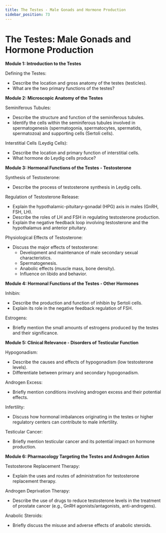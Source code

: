 ```yaml
---
title: The Testes - Male Gonads and Hormone Production
sidebar_position: 73
---
```


# The Testes: Male Gonads and Hormone Production

**Module 1: Introduction to the Testes**

Defining the Testes:
* Describe the location and gross anatomy of the testes (testicles).
* What are the two primary functions of the testes?

**Module 2: Microscopic Anatomy of the Testes**

Seminiferous Tubules:
* Describe the structure and function of the seminiferous tubules.
* Identify the cells within the seminiferous tubules involved in spermatogenesis (spermatogonia, spermatocytes, spermatids, spermatozoa) and supporting cells (Sertoli cells).

Interstitial Cells (Leydig Cells):
* Describe the location and primary function of interstitial cells.
* What hormone do Leydig cells produce?

**Module 3: Hormonal Functions of the Testes - Testosterone**

Synthesis of Testosterone:
* Describe the process of testosterone synthesis in Leydig cells.

Regulation of Testosterone Release:
* Explain the hypothalamic-pituitary-gonadal (HPG) axis in males (GnRH, FSH, LH).
* Describe the roles of LH and FSH in regulating testosterone production.
* Explain the negative feedback loop involving testosterone and the hypothalamus and anterior pituitary.

Physiological Effects of Testosterone:
* Discuss the major effects of testosterone:
    * Development and maintenance of male secondary sexual characteristics.
    * Spermatogenesis.
    * Anabolic effects (muscle mass, bone density).
    * Influence on libido and behavior.

**Module 4: Hormonal Functions of the Testes - Other Hormones**

Inhibin:
* Describe the production and function of inhibin by Sertoli cells.
* Explain its role in the negative feedback regulation of FSH.

Estrogens:
* Briefly mention the small amounts of estrogens produced by the testes and their significance.

**Module 5: Clinical Relevance - Disorders of Testicular Function**

Hypogonadism:
* Describe the causes and effects of hypogonadism (low testosterone levels).
* Differentiate between primary and secondary hypogonadism.

Androgen Excess:
* Briefly mention conditions involving androgen excess and their potential effects.

Infertility:
* Discuss how hormonal imbalances originating in the testes or higher regulatory centers can contribute to male infertility.

Testicular Cancer:
* Briefly mention testicular cancer and its potential impact on hormone production.

**Module 6: Pharmacology Targeting the Testes and Androgen Action**

Testosterone Replacement Therapy:
* Explain the uses and routes of administration for testosterone replacement therapy.

Androgen Deprivation Therapy:
* Describe the use of drugs to reduce testosterone levels in the treatment of prostate cancer (e.g., GnRH agonists/antagonists, anti-androgens).

Anabolic Steroids:
* Briefly discuss the misuse and adverse effects of anabolic steroids.